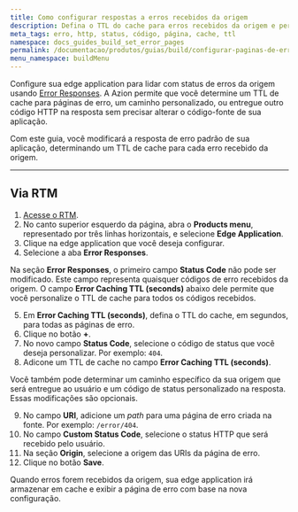 ```yaml
---
title: Como configurar respostas a erros recebidos da origem
description: Defina o TTL do cache para erros recebidos da origem e personalize as páginas de erro para o seu usuário final.
meta_tags: erro, http, status, código, página, cache, ttl
namespace: docs_guides_build_set_error_pages
permalink: /documentacao/produtos/guias/build/configurar-paginas-de-erro/
menu_namespace: buildMenu
---
```


Configure sua edge application para lidar com status de erros da origem usando [Error Responses](/pt-br/documentacao/produtos/edge-application/error-responses/). A Azion permite que você determine um TTL de cache para páginas de erro, um caminho personalizado, ou entregue outro código HTTP na resposta sem precisar alterar o código-fonte de sua aplicação.

Com este guia, você modificará a resposta de erro padrão de sua aplicação, determinando um TTL de cache para cada erro recebido da origem.

---

## Via RTM

1. [Acesse o RTM](https://manager.azion.com).
2. No canto superior esquerdo da página, abra o **Products menu**, representado por três linhas horizontais, e selecione **Edge Application**.
3. Clique na edge application que você deseja configurar.
4. Selecione a aba **Error Responses**.

Na seção **Error Responses**, o primeiro campo **Status Code** não pode ser modificado. Este campo representa quaisquer códigos de erro recebidos da origem. O campo **Error Caching TTL (seconds)** abaixo dele permite que você personalize o TTL de cache para todos os códigos recebidos.

5. Em **Error Caching TTL (seconds)**, defina o TTL do cache, em segundos, para todas as páginas de erro.
6. Clique no botão **+**.
7. No novo campo **Status Code**, selecione o código de status que você deseja personalizar. Por exemplo: `404`.
8. Adicone um TTL de cache no campo **Error Caching TTL (seconds)**.

Você também pode determinar um caminho específico da sua origem que será entregue ao usuário e um código de status personalizado na resposta. Essas modificações são opcionais.

9. No campo **URI**, adicione um *path* para uma página de erro criada na fonte. Por exemplo: `/error/404`.
10. No campo **Custom Status Code**, selecione o status HTTP que será recebido pelo usuário.
11. Na seção **Origin**, selecione a origem das URIs da página de erro.
12. Clique no botão **Save**.

Quando erros forem recebidos da origem, sua edge application irá armazenar em cache e exibir a página de erro com base na nova configuração.
